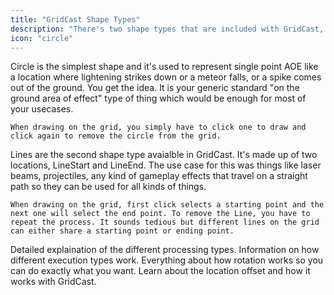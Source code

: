 ```yaml
---
title: "GridCast Shape Types"
description: "There's two shape types that are included with GridCast, there's more on the roadmap of updates already!"
icon: "circle"
---
```


<AccordionGroup>
  <Accordion title="1. Circle" icon="circle">
    Circle is the simplest shape and it's used to represent single point AOE like a location where lightening strikes down or a meteor falls, or a spike comes out of the ground. You get the idea. It is your generic standard "on the ground area of effect" type of thing which would be enough for most of your usecases.

    When drawing on the grid, you simply have to click one to draw and click again to remove the circle from the grid.
  </Accordion>
  <Accordion title="2. Lines" icon="arrow-up-right" iconType="regular">
    Lines are the second shape type avaialble in GridCast. It's made up of two locations, LineStart and LineEnd. The use case for this was things like laser beams, projectiles, any kind of gameplay effects that travel on a straight path so they can be used for all kinds of things.

    When drawing on the grid, first click selects a starting point and the next one will select the end point. To remove the Line, you have to repeat the process. It sounds tedious but different lines on the grid can either share a starting point or ending point.
  </Accordion>
</AccordionGroup>

<Columns cols={2}>
  <Card title="GridCast Processing Types" icon="microchip" href="/essentials/processing-types">
    Detailed explaination of the different processing types.
  </Card>
  <Card title="GridCast Execution Types" icon="barcode" href="/essentials/execution-types">
    Information on how different execution types work.
  </Card>
  <Card title="Rotation" icon="spinner" href="/essentials/rotation">
    Everything about how rotation works so you can do exactly what you want.
  </Card>
  <Card title="Location Offset" icon="grid" href="/essentials/location-offset">
    Learn about the location offset and how it works with GridCast.
  </Card>
</Columns>